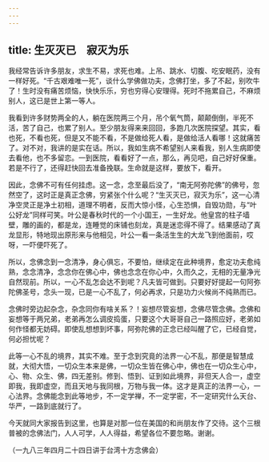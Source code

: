 ```yaml
---
---
---
```

title: 生灭灭已　寂灭为乐
---




我经常告诉许多朋友，求生不易，求死也难。上吊、跳水、切腹、吃安眠药，没有一样好死。“千古艰难唯一死”，谈什么学佛做功夫，念佛打坐，多了不起，别吹牛了！生时没有痛苦烦恼，快快乐乐，穷也穷得心安理得。死时不拖累自己，不麻烦别人，这已是世上第一等人。

我看到许多财势两全的人，躺在医院两三个月，吊个氧气筒，颠颠倒倒，半死不活，苦了自己，也累了别人。至少朋友得来来回回，多跑几次医院探望。其实，看也死，不看也死，但是又不能不看，不是做给死人看，是做给活人看哪！这就痛苦了。对不对，我讲的是实在话。所以，我如生病不希望别人来看我，别人生病即使去看他，也不多留恋。一到医院，看看好了一点，那么，再见吧，自己好好保重。若是不行了，还得赶快回去准备挽联。生命就是这样，要放下，看开。

因此，念佛不可有任何挂虑。这一念，念至最后没了，“南无阿弥陀佛”的佛号，忽然空了，这时正是真正念佛，穷紧张个什么呢？“生灭灭已，寂灭为乐”，这一心清净空灵正是净土初相，道理不明者，反而大惊小怪，心生恐惧，自毁功勋，与“叶公好龙”同样可笑。叶公是春秋时代的一个小国王，一生好龙。他皇宫的柱子墙壁，雕的画的，都是龙，连睡觉的床铺也刻龙，真是迷恋得不得了。结果感动了真龙显形，特地现出原形来与他相见，叶公一看一条活生生的大龙飞到他面前，哎呀，一吓便吓死了。

所以，念佛念到一念清净，身心俱忘，不要怕，继续定在此种境界，愈定功夫愈纯熟，念念清净，念念你在佛心中，佛也念念在你心中，久而久之，无相的无量净光自然现前。所以，一心不乱怎会达不到呢？凡夫皆可做到。只要好好提起一句阿弥陀佛圣号，念头一现，已是一心不乱了，何必再求，只是功力火候尚不纯熟而已。

念佛时旁边起杂念，杂念同你有啥关系？！妄想尽管妄想，念佛尽管念佛。念佛和妄想等于两兄弟，老弟再怎么调皮捣蛋，只要这个大哥哥自己一路照应好，老弟如何作怪都无妨碍。即使乱想想到坏事，阿弥陀佛的正念已经叫醒了它，已经自觉，何必担忧呢？

此等一心不乱的境界，其实不难。至于念到究竟的法界一心不乱，那便是智慧成就，大彻大悟，一切众生本来是佛，一切众生皆在佛心中，佛也在一切众生心中，心、物、众生、佛，四无差别。修到、悟到、证到如此境界，非但天人合一，虚空即我，我即虚空，而且天地与我同根，万物与我一体。这才是真正的法界一心，一心法界。念佛能念到此等地步，不一定学禅，不一定学密，不一定研究什么天台、华严，一路到底就行了。

今天就同大家报告到这里，也算是对那一位在美国的和尚朋友作了交待。这个三根普被的念佛法门，人人可学，人人得益，希望各位不要忽略。谢谢。

（一九八三年四月二十四日讲于台湾十方念佛会）